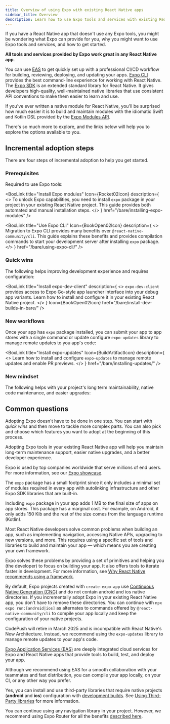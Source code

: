 ```yaml
---
title: Overview of using Expo with existing React Native apps
sidebar_title: Overview
description: Learn how to use Expo tools and services with existing React Native apps.
---
```




If you have a React Native app that doesn't use any Expo tools, you might be wondering what Expo can provide for you, why you might want to use Expo tools and services, and how to get started.

**All tools and services provided by Expo work great in any React Native app**.

You can use [EAS](/eas) to get quickly set up with a professional CI/CD workflow for building, reviewing, deploying, and updating your apps. [Expo CLI](/more/expo-cli/) provides the best command-line experience for working with React Native. The [Expo SDK](/versions/latest/) is an extended standard library for React Native. It gives developers high-quality, well-maintained native libraries that use consistent API conventions to make them easier to learn and use.

If you've ever written a native module for React Native, you'll be surprised how much easier it is to build and maintain modules with the idiomatic Swift and Kotlin DSL provided by the [Expo Modules API](/modules/overview/).

There's so much more to explore, and the links below will help you to explore the options available to you.

## Incremental adoption steps

There are four steps of incremental adoption to help you get started.

### Prerequisites

Required to use Expo tools:

<BoxLink
  title="Install Expo modules"
  Icon={Rocket02Icon}
  description={
    <>
      To unlock Expo capabilities, you need to install <CODE>expo</CODE> package in your project in
      your existing React Native project. This guide provides both automated and manual installation
      steps.
    </>
  }
  href="/bare/installing-expo-modules"
/>

<BoxLink
  title="Use Expo CLI"
  Icon={BookOpen02Icon}
  description={
    <>
      Migration to Expo CLI provides many benefits over <CODE>@react-native-community/cli</CODE>.
      This guide explains these benefits and provides compilation commands to start your development
      server after installing <CODE>expo</CODE> package.
    </>
  }
  href="/bare/using-expo-cli/"
/>

### Quick wins

The following helps improving development experience and requires configuration:

<BoxLink
  title="Use Expo SDK"
  description="Use one of the many libraries provided by the Expo SDK, an extensive set of libraries that provide access to native APIs."
  Icon={DocsLogo}
  href="/versions/"
/>

<BoxLink
  title="Install expo-dev-client"
  description={
    <>
      <CODE>expo-dev-client</CODE> provides access to Expo Go-style app launcher interface into your
      debug app variants. Learn how to install and configure it in your existing React Native
      project.
    </>
  }
  Icon={BookOpen02Icon}
  href="/bare/install-dev-builds-in-bare/"
/>

<BoxLink
  title="Write native modules"
  description="Use the Expo Modules API to write native modules using Swift and Kotlin."
  Icon={Lightbulb01Icon}
  href="/modules/overview/"
/>

<BoxLink
  title="Native project upgrade helper"
  Icon={ChevronUpDoubleIcon}
  description="View file-by-file diffs of all the changes you need to make to your native projects to upgrade them to the next Expo SDK and React Native version."
  href="/bare/upgrade/"
/>

### New workflows

Once your app has `expo` package installed, you can submit your app to app stores with a single command or update configure `expo-updates` library to manage remote updates to you app's code:

<BoxLink
  title="App distribution"
  Icon={BuildArtifactIcon}
  description="Build and submit your app to app stores with a single command."
  href="/distribution/introduction"
/>

<BoxLink
  title="Install expo-updates"
  Icon={BuildArtifactIcon}
  description={
    <>
      Learn how to install and configure <CODE>expo-updates</CODE> to manage remote updates and
      enable PR previews.
    </>
  }
  href="/bare/installing-updates/"
/>

### New mindset

The following helps with your project's long term maintainability, native code maintenance, and easier upgrades:

<BoxLink
  title="Adopt Prebuild"
  Icon={RefreshCw02Icon}
  description="Learn how to simplify maintaining your native projects by generating them on demand from configuration."
  href="/guides/adopting-prebuild/"
/>

<BoxLink
  title="Expo Router"
  Icon={RouterLogo}
  description="Expo Router is a file-based routing library that offers advantages such as organized navigation hierarchy, automatic deep linking support, and more."
  href="/router/introduction/"
/>

## Common questions

<Collapsible summary="How long will it take to adopt Expo in my existing React Native project?">

Adopting Expo doesn't have to be done in one step. You can start with _quick wins_ and then move to tackle more complex parts. You can also pick and choose which features you want to adopt at the beginning of this process.

</Collapsible>

<Collapsible summary="What will I gain from using Expo in my React Native App?">

Adopting Expo tools in your existing React Native app will help you maintain long-term maintenance support, easier native upgrades, and a better developer experience.

</Collapsible>

<Collapsible summary="Who uses Expo?">

Expo is used by top companies worldwide that serve millions of end users. For more information, see our [Expo showcase](https://expo.dev/customers).

</Collapsible>

<Collapsible summary="What impact will adopting Expo have on my app's size?">

The `expo` package has a small footprint since it only includes a minimal set of modules required in every app with autolinking infrastructure and other Expo SDK libraries that are built-in.

Including `expo` package in your app adds 1 MB to the final size of apps on app stores. This package has a marginal cost. For example, on Android, it only adds 150 Kib and the rest of the size comes from the language runtime (Kotlin).

</Collapsible>

<Collapsible summary="Why did React Native recommend using Expo?">

Most React Native developers solve common problems when building an app, such as implementing navigation, accessing Native APIs, upgrading to new versions, and more. This requires using a specific set of tools and libraries to build and maintain your app &mdash; which means you are creating your own framework.

Expo solves these problems by providing a set of primitives and helping you (the developer) to focus on building your app. It also offers tools to iterate faster in development. For more information, see [Why React Native recommends using a framework](https://reactnative.dev/blog/2024/06/25/use-a-framework-to-build-react-native-apps).

</Collapsible>

<Collapsible summary="Do I have to get rid of my native projects to use Expo?">

By default, Expo projects created with `create-expo-app` use [Continuous Native Generation (CNG)](/workflow/continuous-native-generation/) and do not contain android and ios native directories. If you incrementally adopt Expo in your existing React Native app, you don't have to remove these directories. You can continue with `npx expo run:[android|ios]` as alternates to commands offered by `@react-native-community/cli` to compile your app locally and keep the configuration of your native projects.

</Collapsible>

<Collapsible summary="I use CodePush. Can I continue using it with Expo?">

CodePush will retire in March 2025 and is incompatible with React Native's New Architecture. Instead, we recommend using the `expo-updates` library to manage remote updates to your app's code.

</Collapsible>

<Collapsible summary="Do I have to build with EAS?">

[Expo Application Services (EAS)](/eas/) are deeply integrated cloud services for Expo and React Native apps that provide tools to build, test, and deploy your app.

Although we recommend using EAS for a smooth collaboration with your teammates and fast distribution, you can compile your app locally, on your CI, or any other way you prefer.

</Collapsible>

<Collapsible summary="Can I install third-party native libraries in my code?">

Yes, you can install and use third-party libraries that require native projects (**android** and **ios**) configuration with [development builds](/workflow/overview/#development-builds). See [Using Third-Party libraries](/workflow/using-libraries/#third-party-libraries) for more information.

</Collapsible>

<Collapsible summary="I use React Navigation. Do I have to use Expo Router?">

You can continue using any navigation library in your project. However, we recommend using Expo Router for all the benefits [described here](/router/introduction).

</Collapsible>
